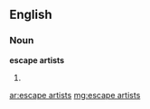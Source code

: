 ==English==

===Noun===
'''escape artists'''

# {{plural of|[[escape artist]]}}

[[ar:escape artists]]
[[mg:escape artists]]